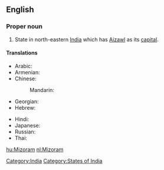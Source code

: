 ==English==
{{wikipedia}}

===Proper noun===
{{en-proper noun}}

# State in north-eastern [[India]] which has [[Aizawl]] as its [[capital]].

====Translations====
{{trans-top|state}}
* Arabic: {{t|ar|ميزورام|m|tr=mizuraam|sc=Arab}}
* Armenian: {{t|hy|Միզորամ|tr=Mizoram|sc=Armn}}
* Chinese:
*: Mandarin: {{t|zh|米佐拉姆邦|tr=Mǐzuǒlāmǔ-bāng|sc=Hani}}
* Georgian: {{t|ka|მიზორამი|sc=Geor}}
* Hebrew: {{t|he|מיזוראם|sc=Hebr}}
{{trans-mid}}
* Hindi: {{t|hi|मिज़ोरम|tr=mizoram|sc=Deva}}
* Japanese: {{t|ja|ミゾラム|tr=Mizoramu|sc=Jpan}}
* Russian: {{t|ru|Мизорам|m|tr=Mizorám|sc=Cyrl}}
* Thai: {{t|th|รัฐมิโซรัม|tr=rát mí-soh-ram|sc=Thai}}
{{trans-bottom}}

[[Category:India]]
[[Category:States of India]]

[[hu:Mizoram]]
[[nl:Mizoram]]